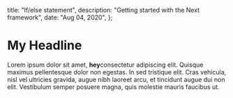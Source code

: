 
  title: "If/else statement",
  description: "Getting started with the Next framework",
  date: "Aug 04, 2020",
};


# My Headline

Lorem ipsum dolor sit amet, <b>hey</b>consectetur adipiscing elit.
Quisque maximus pellentesque dolor non egestas. In sed tristique elit.
Cras vehicula, nisl vel ultricies gravida, augue nibh laoreet arcu, et tincidunt augue dui non elit.
Vestibulum semper posuere magna, quis molestie mauris faucibus ut.
